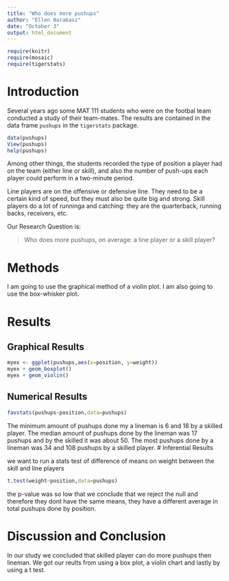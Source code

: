 ---
title: "Who does more pushups"
author: "Ellen Barabasz"
date: "October 3"
output: html_document
---

```{r include=FALSE}
require(knitr)
require(mosaic)
require(tigerstats)
```
<!-- We recommend you use git branches -- create a separate branch for each major section i.e. Introduction, Methods, Results, Inferential Results, and Discussion and Conclusions - leave the YAML block untouched until the final merge where you put in your own name !-->

# Introduction

Several years ago some MAT 111 students who were on the footbal team conducted a study of their team-mates.  The results are contained in the data frame `pushups` in the `tigerstats` package.

```{r eval=FALSE}
data(pushups)
View(pushups)
help(pushups)
```

Among other things, the students recorded the type of position a player had on the team (either line or skill), and also the number of push-ups each player could perform in a two-minute period.

Line players are on the offensive or defensive line.  They need to be a certain kind of speed, but they must also be quite big and strong.  Skill players do a lot of runninga and catching:  they are the quarterback, running backs, receivers, etc.

Our Research Question is:

  >Who does more pushups, on average: a line player or a skill player?


# Methods
<!--Decide on your methods:  use "variable analysis" or other appropriate descriptors.  Make sure to choose at least one graphical method and at least one numerical method.!-->


I am going to use the graphical method of a violin plot. I am also going to use the box-whisker plot. 




# Results
<!--You have both graphical and numerical methods, so you will have both graphical and numerical results to consider.!-->


## Graphical Results
<!--Your graph should have a good title, and axes should be labled as needed.  Discuss your graphical results, showing how they answer the research question.  Use specific features of the graph in your discussion.!-->



```{r}
myex <- ggplot(pushups,aes(x=position, y=weight))
myex + geom_boxplot()
myex + geom_violin()
```

## Numerical Results
<!--Numerical results go here. Use the numerical results to describe the patterns if any that exist in the data as focused toward the research question!-->
```{r}
favstats(pushups~position,data=pushups)
```
The minimum amount of pushups done my a lineman is 6 and 18 by a skilled player. The median amount of pushups done by the lineman was 17 pushups and by the skilled it was about 50. The most pushups done by a lineman was 34 and 108 pushups by a skilled player. 
# Inferential Results
<!--State hypothesis clearly.  Make sure your discussion of the inferential test covers all the aspects that the test output produces, such as test statistic, p-value etc.  Make a decision about the null hypothesis, explain the assumptions on which the selected test/procedure was based, and why the chosen procedure satisfys the assumptions and is appropriate to answer the research question!-->

we want to run a stats test of difference of means on weight between the skill and line players


```{r}
t.test(weight~position,data=pushups)
```
the p-value was so low that we conclude that  we reject the null and therefore they dont have the same means, they have a different average in total pushups done by position. 


# Discussion and Conclusion
<!--State your overall conclusion.  This is also a good place to mention other Research Questions that came to mind as you were carrying out this study.!-->
In our study we concluded that skilled player can do more pushups then lineman. We got our reults from using a box plot, a violin chart and lastly by using a t test. 


